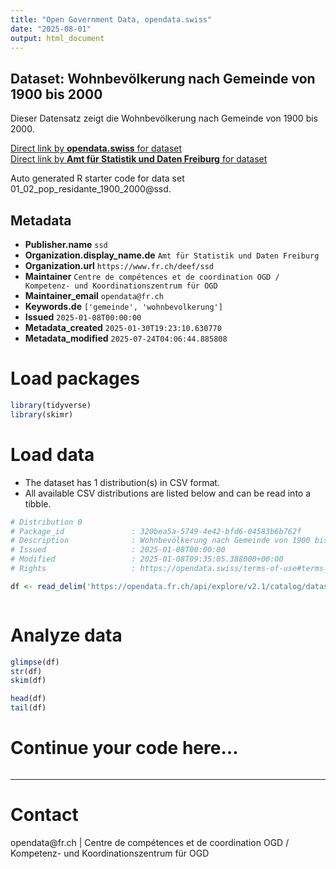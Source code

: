 ```yaml
---
title: "Open Government Data, opendata.swiss"
date: "2025-08-01"
output: html_document
---
```


## Dataset: Wohnbevölkerung nach Gemeinde von 1900 bis 2000

Dieser Datensatz zeigt die Wohnbevölkerung nach Gemeinde von 1900 bis 2000.

[Direct link by **opendata.swiss** for dataset](https://opendata.swiss/de/dataset/wohnbevolkerung-nach-gemeinde-von-1900-bis-2000)<br>
[Direct link by **Amt für Statistik und Daten Freiburg** for dataset](https://opendata.fr.ch/explore/dataset/01_02_pop_residante_1900_2000/)

Auto generated R starter code for data set 01_02_pop_residante_1900_2000@ssd.

## Metadata

- **Publisher.name** `ssd`
- **Organization.display_name.de** `Amt für Statistik und Daten Freiburg`
- **Organization.url** `https://www.fr.ch/deef/ssd`
- **Maintainer** `Centre de compétences et de coordination OGD / Kompetenz- und Koordinationszentrum für OGD`
- **Maintainer_email** `opendata@fr.ch`
- **Keywords.de** `['gemeinde', 'wohnbevolkerung']`
- **Issued** `2025-01-08T00:00:00`
- **Metadata_created** `2025-01-30T19:23:10.630770`
- **Metadata_modified** `2025-07-24T04:06:44.885808`


# Load packages

```r

library(tidyverse)
library(skimr)

```

# Load data

-   The dataset has 1 distribution(s) in CSV format.
-   All available CSV distributions are listed below and can be read into a tibble.

```r

# Distribution 0
# Package_id               : 320bea5a-5749-4e42-bfd6-04583b6b762f
# Description              : Wohnbevölkerung nach Gemeinde von 1900 bis 2000 (csv)
# Issued                   : 2025-01-08T00:00:00
# Modified                 : 2025-01-08T09:35:05.388000+00:00
# Rights                   : https://opendata.swiss/terms-of-use#terms_by

df <- read_delim('https://opendata.fr.ch/api/explore/v2.1/catalog/datasets/01_02_pop_residante_1900_2000/exports/csv?use_labels=true')



```

# Analyze data

```r

glimpse(df)
str(df)
skim(df)

head(df)
tail(df)

```

# Continue your code here...

```r

```

------------------------------------------------------------------------

# Contact

opendata@fr.ch | Centre de compétences et de coordination OGD / Kompetenz- und Koordinationszentrum für OGD

